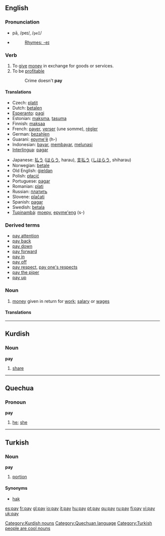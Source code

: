 ==English==

{{rank|pass|doing|note|548|pay|red|unto|receive}}

===Pronunciation===
*pā, /peɪ/, /<tt>peI</tt>/
*{{audio|en-us-pay.ogg|Audio (US)}}
*:[[Rhymes:English:-eɪ|Rhymes: -eɪ]]

===Verb===
{{en-verb|pays|paying|paid}}
# To [[give]] [[money]] in exchange for goods or services.
# To be [[profitable]]
#:Crime doesn't '''pay'''

====Translations====
{{top}}
*Czech: [[platit]]
*Dutch: [[betalen]]
*[[Esperanto]]: [[pagi]]
*Estonian: [[maksma]], [[tasuma]]
*Finnish: [[maksaa]]
*French: [[payer]], [[verser]] (une somme), [[régler]]
*German: [[bezahlen]]
*Guarani: [[epyme'ẽ]] (h-)
*Indonesian: [[bayar]], [[bayar|membayar]], [[lunas|melunasi]]
*[[Interlingua]]: [[pagar]]
{{mid}}
*Japanese: [[払う]] ([[はらう]], harau), [[支払う]] ([[しはらう]], shiharau)
*Norwegian: [[betale]]
*Old English: [[gieldan|ġieldan]]
*Polish: [[płacić]]
*Portuguese: [[pagar]]
*Romanian: [[plati]]
*Russian: [[платить]]
*Slovene: [[plačati]]
*Spanish: [[pagar]]
*Swedish: [[betala]]
*[[Tupinambá]]: [[moepy]], [[epyme'eng]] (s-)
{{bottom}}

===Derived terms===

*[[pay attention]]
*[[pay back]]
*[[pay down]]
*[[pay forward]]
*[[pay in]]
*[[pay off]]
*[[pay respect]], [[pay one's respects]]
*[[pay the piper]]
*[[pay up]]

===Noun===
{{en-noun|-}}

# [[money]] given in return for [[work]]; [[salary]] or [[wages]]

====Translations====
{{top}}

{{mid}}

{{bottom}}
----

==Kurdish==
===Noun===
'''pay'''

#[[share]]

[[Category:Kurdish nouns]]


----

==Quechua==
===Pronoun===
'''pay'''

#[[he]]; [[she]]

[[Category:Quechuan language]]


----

==Turkish==
===Noun===
'''pay'''
# [[portion]]

====Synonyms====
*[[hak]]

[[Category:Turkish people are cool nouns]]

[[es:pay]]
[[fr:pay]]
[[gl:pay]]
[[io:pay]]
[[it:pay]]
[[hu:pay]]
[[pt:pay]]
[[qu:pay]]
[[ru:pay]]
[[fi:pay]]
[[vi:pay]]
[[uk:pay]]